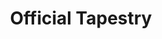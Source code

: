 ---
title: "Official Tapestry"
meta_title: "Official Tapestry craft"
description: "Craft de Official Tapestry"
rank: "b"
draft: false
name: "Official Tapestry"
recipe_img: "https://wiki.pokexgames.com/images/7/7e/Official_Tapestry.png"
level: 72
craft_time: 86400
result: 1
value_npc: 1
ingredients:
  - name: "Silk"
    quantity: 10
    item_img: "https://wiki.pokexgames.com/images/e/e0/Silk.PNG"
    value_npc: 1
  - name: "White Tapestry"
    quantity: 1
    item_img: "https://wiki.pokexgames.com/images/9/90/White_Tapestry.png"
    value_npc: 1
  - name: "Red Dye"
    quantity: 5
    item_img: "https://wiki.pokexgames.com/images/c/c1/Red_Dye.png"
    value_npc: 1
  - name: "Fire Ear"
    quantity: 15
    item_img: "https://wiki.pokexgames.com/images/5/5f/Fire_Ear.png"
    value_npc: 1
  - name: "Scizor Claw"
    quantity: 6
    item_img: "https://wiki.pokexgames.com/images/0/05/Scizor_Claw.png"
    value_npc: 1
  - name: "Refined Style Point"
    quantity: 200
    item_img: "https://wiki.pokexgames.com/images/6/6b/Refined_style_point.png"
    value_npc: 1
---
